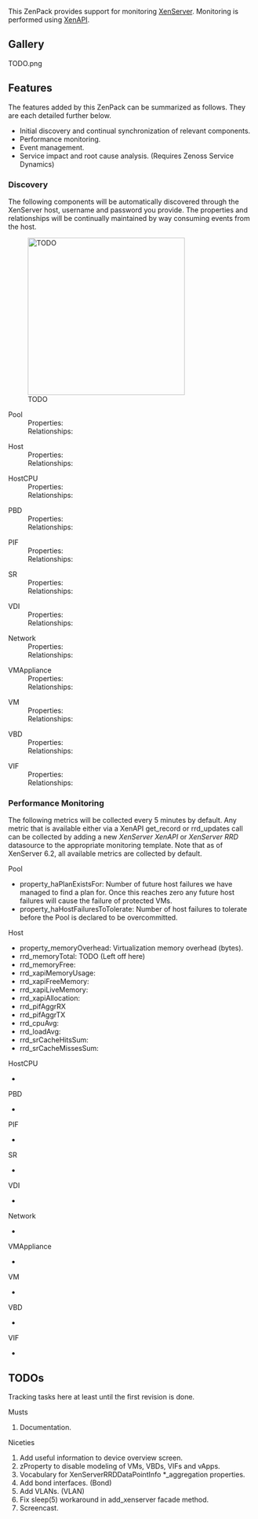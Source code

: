 This ZenPack provides support for monitoring [http://xenserver.org/ XenServer]. Monitoring is performed using [http://xenproject.org/developers/teams/xapi.html XenAPI].

== Gallery ==
<gallery widths=250px heights=127px>
TODO.png
</gallery>

== Features ==

The features added by this ZenPack can be summarized as follows. They are each detailed further below.

* Initial discovery and continual synchronization of relevant components.
* Performance monitoring.
* Event management.
* Service impact and root cause analysis. (Requires Zenoss Service Dynamics)

=== Discovery ===

The following components will be automatically discovered through the XenServer host, username and password you provide. The properties and relationships will be continually maintained by way consuming events from the host.

[[File:TODO.png|thumb|320px|TODO]]

;Pool
: Properties:
: Relationships:

;Host
: Properties:
: Relationships:

;HostCPU
: Properties:
: Relationships:

;PBD
: Properties:
: Relationships:

;PIF
: Properties:
: Relationships:

;SR
: Properties:
: Relationships:

;VDI
: Properties:
: Relationships:

;Network
: Properties:
: Relationships:

;VMAppliance
: Properties:
: Relationships:

;VM
: Properties:
: Relationships:

;VBD
: Properties:
: Relationships:

;VIF
: Properties:
: Relationships:

=== Performance Monitoring ===

The following metrics will be collected every 5 minutes by default. Any metric that is available either via a XenAPI get_record or rrd_updates call can be collected by adding a new ''XenServer XenAPI'' or ''XenServer RRD'' datasource to the appropriate monitoring template. Note that as of XenServer 6.2, all available metrics are collected by default.

;Pool
* property_haPlanExistsFor: Number of future host failures we have managed to find a plan for. Once this reaches zero any future host failures will cause the failure of protected VMs.
* property_haHostFailuresToTolerate: Number of host failures to tolerate before the Pool is declared to be overcommitted.

;Host
* property_memoryOverhead: Virtualization memory overhead (bytes).
* rrd_memoryTotal: TODO (Left off here)
* rrd_memoryFree:
* rrd_xapiMemoryUsage:
* rrd_xapiFreeMemory:
* rrd_xapiLiveMemory:
* rrd_xapiAllocation:
* rrd_pifAggrRX
* rrd_pifAggrTX
* rrd_cpuAvg:
* rrd_loadAvg:
* rrd_srCacheHitsSum:
* rrd_srCacheMissesSum:

;HostCPU
*

;PBD
*

;PIF
*

;SR
*

;VDI
*

;Network
*

;VMAppliance
*

;VM
*

;VBD
*

;VIF
*

== TODOs ==

Tracking tasks here at least until the first revision is done.

;Musts
# Documentation.

;Niceties
# Add useful information to device overview screen.
# zProperty to disable modeling of VMs, VBDs, VIFs and vApps.
# Vocabulary for XenServerRRDDataPointInfo *_aggregation properties.
# Add bond interfaces. (Bond)
# Add VLANs. (VLAN)
# Fix sleep(5) workaround in add_xenserver facade method.
# Screencast.
